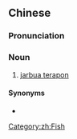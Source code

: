 {{also|细鳞鯻}}
==Chinese==
{{zh-forms|s=细鳞鯻}}

===Pronunciation===
{{zh-pron
|m=xìlínlà
|cat=n
}}

===Noun===
{{zh-noun}}

# [[jarbua terapon]]

====Synonyms====
* {{zh-l|花身鯻}}

[[Category:zh:Fish]]